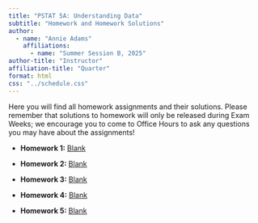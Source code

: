 ```yaml
---
title: "PSTAT 5A: Understanding Data"
subtitle: "Homework and Homework Solutions"
author:
  - name: "Annie Adams"
    affiliations:
      - name: "Summer Session B, 2025"
author-title: "Instructor"
affiliation-title: "Quarter"
format: html
css: "../schedule.css"
---
```


Here you will find all homework assignments and their solutions. Please remember that solutions to homework will only be released during Exam Weeks; we encourage you to come to Office Hours to ask any questions you may have about the assignments!

-   **Homework 1:** <a href = "../Files/HW/HW01_Blank.pdf" class = "button label-outline" target = "_blank">Blank</a> <!--<a href = "../Files/HW/HW01_Solns.pdf" class = "button label-outline" target = "_blank">Solns</a> -->

- **Homework 2:** <a href = "../Files/HW/HW02_Blank.pdf" class = "button label-outline" target = "_blank">Blank</a> <!-- <a href = "../Files/HW/HW02_Solns.pdf" class = "button label-outline" target = "_blank">Solns</a>  -->

- **Homework 3:** <a href = "../Files/HW/HW03_Blank.pdf" class = "button label-outline" target = "_blank">Blank</a> <!-- <a href = "../Files/HW/HW03_Solns.pdf" class = "button label-outline" target = "_blank">Solns</a> -->

- **Homework 4:** <a href = "../Files/HW/HW04_Blank.pdf" class = "button label-outline" target = "_blank">Blank</a> <!-- <a href = "../Files/HW/HW04_Solns.pdf" class = "button label-outline" target = "_blank">Solns</a> -->

- **Homework 5:** <a href = "../Files/HW/HW05_Blank.pdf" class = "button label-outline" target = "_blank">Blank</a> <!-- <a href = "../Files/HW/HW05_Answers.pdf" class = "button label-outline" target = "_blank">Solns</a> -->